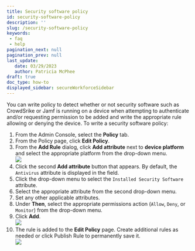 ```yaml
---
title: Security software policy
id: security-software-policy
description: ''
slug: /security-software-policy
keywords: 
 - faq
 - help
pagination_next: null
pagination_prev: null
last_update: 
   date: 03/29/2023
   author: Patricia McPhee
draft: true
doc_type: how-to
displayed_sidebar: secureWorkforceSidebar
---
```


<SupportedOsAuthenticatorWindowsOnly />

You can write policy to detect whether or not security software such as CrowdSrike or Jamf is running on a device when attempting to authenticate and/or requesting permission to be added and write the appropriate rule allowing or denying the device.  To write a security software policy:

1.  From the Admin Console, select the **Policy** tab.
2.  From the Policy page, click **Edit Policy**.
3.  From the **Add Rule** dialog, click **Add attribute** next to **device platform** and select the appropriate platform from the drop-down menu.  
    ![](/images/policy/pol_device_platform_macos.PNG)
4.  Click the second **Add attribute** button that appears. By default, the `Antivirus` attribute is displayed in the field.
5.  Click the drop-down menu to select the `Installed Security Software` attribute.
6.  Select the appropriate attribute from the second drop-down menu.
7.  Set any other applicable attributes.
8.  Under **Then**, select the appropriate permissions action (`Allow`, `Deny`, or `Monitor`) from the drop-down menu.
9.  Click **Add**.  
    ![](/images/policy/device_platform_macos_sec_software_crowstrike.PNG)
10.  The rule is added to the **Edit Policy** page. Create additional rules as needed or click Publish Rule to permanently save it.  
    ![](/images/policy/security_sw_macos_allow_edit_screen.PNG)

